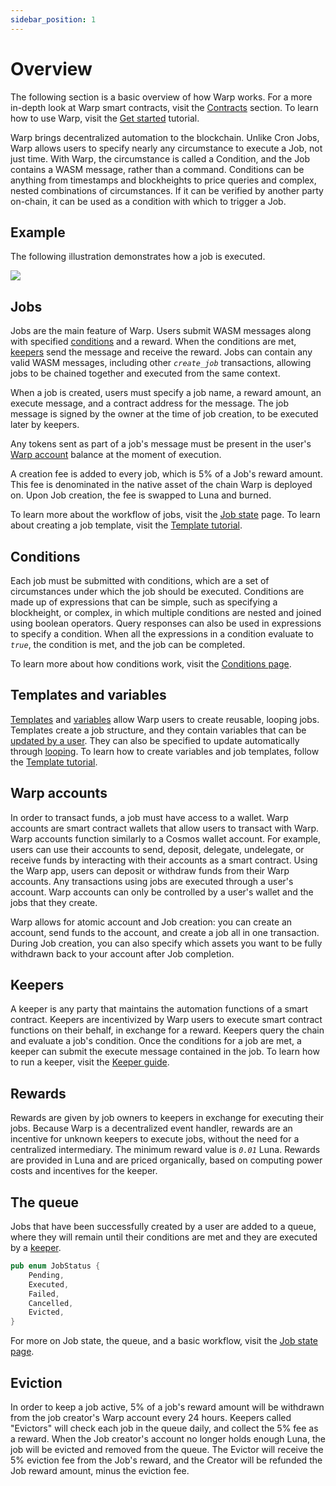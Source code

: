 ```yaml
---
sidebar_position: 1
---
```


# Overview

The following section is a basic overview of how Warp works. For a more in-depth look at Warp smart contracts, visit the [Contracts](../contracts/messages) section. To learn how to use Warp, visit the [Get started](../get-started.mdx) tutorial. 

Warp brings decentralized automation to the blockchain. Unlike Cron Jobs, Warp allows users to specify nearly any circumstance to execute a Job, not just time. With Warp, the circumstance is called a Condition, and the Job contains a WASM message, rather than a command. Conditions can be anything from timestamps and blockheights to price queries and complex, nested combinations of circumstances. If it can be verified by another party on-chain, it can be used as a condition with which to trigger a Job. 

## Example

The following illustration demonstrates how a job is executed. 

![](/img/warp/job.png)

## Jobs

Jobs are the main feature of Warp. Users submit WASM messages along with specified [conditions](#conditions) and a reward. When the conditions are met, [keepers](#keepers) send the message and receive the reward. Jobs can contain any valid WASM messages, including other _`create_job`_ transactions, allowing jobs to be chained together and executed from the same context.

When a job is created, users must specify a job name, a reward amount, an execute message, and a contract address for the message. The job message is signed by the owner at the time of job creation, to be executed later by keepers. 

Any tokens sent as part of a job's message must be present in the user's [Warp account](#account) balance at the moment of execution.

A creation fee is added to every job, which is 5% of a Job's reward amount. This fee is denominated in the native asset of the chain Warp is deployed on. Upon Job creation, the fee is swapped to Luna and burned.  

To learn more about the workflow of jobs, visit the [Job state](./state.mdx) page. To learn about creating a job template, visit the [Template tutorial](../guides/template.mdx).

## Conditions

Each job must be submitted with conditions, which are a set of circumstances under which the job should be executed. Conditions are made up of expressions that can be simple, such as specifying a blockheight, or complex, in which multiple conditions are nested and joined using boolean operators. Query responses can also be used in expressions to specify a condition. When all the expressions in a condition evaluate to _`true`_, the condition is met, and the job can be completed. 

To learn more about how conditions work, visit the [Conditions page](./condition.mdx).

## Templates and variables

[Templates](./templates.mdx) and [variables](./variables.mdx) allow Warp users to create reusable, looping jobs. Templates create a job structure, and they contain variables that can be [updated by a user](../get-started.mdx#create-a-job-using-a-premade-template). They can also be specified to update automatically through [looping](./variables.mdx#update-functions-and-loops). To learn how to create variables and job templates, follow the [Template tutorial](../guides/template.mdx). 

## Warp accounts

In order to transact funds, a job must have access to a wallet. Warp accounts are smart contract wallets that allow users to transact with Warp. Warp accounts function similarly to a Cosmos wallet account. For example, users can use their accounts to send, deposit, delegate, undelegate, or receive funds by interacting with their accounts as a smart contract. Using the Warp app, users can deposit or withdraw funds from their Warp accounts. Any transactions using jobs are executed through a user's account. Warp accounts can only be controlled by a user's wallet and the jobs that they create. 

Warp allows for atomic account and Job creation: you can create an account, send funds to the account, and create a job all in one transaction. During Job creation, you can also specify which assets you want to be fully withdrawn back to your account after Job completion. 

## Keepers

A keeper is any party that maintains the automation functions of a smart contract. Keepers are incentivized by Warp users to execute smart contract functions on their behalf, in exchange for a reward. Keepers query the chain and evaluate a job's condition. Once the conditions for a job are met, a keeper can submit the execute message contained in the job. To learn how to run a keeper, visit the [Keeper guide](../guides/keeper.mdx). 

## Rewards 

Rewards are given by job owners to keepers in exchange for executing their jobs. Because Warp is a decentralized event handler, rewards are an incentive for unknown keepers to execute jobs, without the need for a centralized intermediary. The minimum reward value is _`0.01`_ Luna. Rewards are provided in Luna and are priced organically, based on computing power costs and incentives for the keeper. 

## The queue

Jobs that have been successfully created by a user are added to a queue, where they will remain until their conditions are met and they are executed by a [keeper](#keepers). 

```rust
pub enum JobStatus {
    Pending,
    Executed,
    Failed,
    Cancelled,
    Evicted,
}
```

For more on Job state, the queue, and a basic workflow, visit the [Job state page](./state.mdx).

## Eviction

In order to keep a job active, 5% of a job's reward amount will be withdrawn from the job creator's Warp account every 24 hours. Keepers called "Evictors" will check each job in the queue daily, and collect the 5% fee as a reward. When the Job creator's account no longer holds enough Luna, the job will be evicted and removed from the queue. The Evictor will receive the 5% eviction fee from the Job's reward, and the Creator will be refunded the Job reward amount, minus the eviction fee. 



